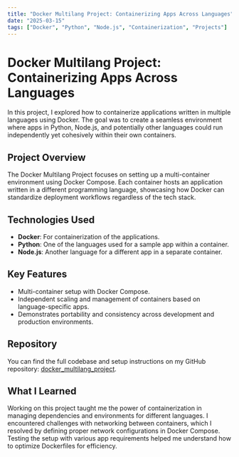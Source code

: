 ```yaml
---
title: "Docker Multilang Project: Containerizing Apps Across Languages"
date: "2025-03-15"
tags: ["Docker", "Python", "Node.js", "Containerization", "Projects"]
---
```


<div class="content-container">
  <h1 class="content-heading-1">Docker Multilang Project: Containerizing Apps Across Languages</h1>
  <p class="content-paragraph">
    In this project, I explored how to containerize applications written in multiple languages using Docker. The goal was to create a seamless environment where apps in Python, Node.js, and potentially other languages could run independently yet cohesively within their own containers.
  </p>
  
  <h2 class="content-heading-2">Project Overview</h2>
  <p class="content-paragraph">
    The Docker Multilang Project focuses on setting up a multi-container environment using Docker Compose. Each container hosts an application written in a different programming language, showcasing how Docker can standardize deployment workflows regardless of the tech stack.
  </p>
  
  <h2 class="content-heading-2">Technologies Used</h2>
  <ul class="content-list">
    <li class="content-list-item"><strong>Docker</strong>: For containerization of the applications.</li>
    <li class="content-list-item"><strong>Python</strong>: One of the languages used for a sample app within a container.</li>
    <li class="content-list-item"><strong>Node.js</strong>: Another language for a different app in a separate container.</li>
  </ul>
  
  <h2 class="content-heading-2">Key Features</h2>
  <ul class="content-list">
    <li class="content-list-item">Multi-container setup with Docker Compose.</li>
    <li class="content-list-item">Independent scaling and management of containers based on language-specific apps.</li>
    <li class="content-list-item">Demonstrates portability and consistency across development and production environments.</li>
  </ul>
  
  <h2 class="content-heading-2">Repository</h2>
  <p class="content-paragraph">
    You can find the full codebase and setup instructions on my GitHub repository: <a href="https://github.com/BradleyMatera/docker_multilang_project" class="content-link">docker_multilang_project</a>.
  </p>
  
  <h2 class="content-heading-2">What I Learned</h2>
  <p class="content-paragraph">
    Working on this project taught me the power of containerization in managing dependencies and environments for different languages. I encountered challenges with networking between containers, which I resolved by defining proper network configurations in Docker Compose. Testing the setup with various app requirements helped me understand how to optimize Dockerfiles for efficiency.
  </p>
</div>
